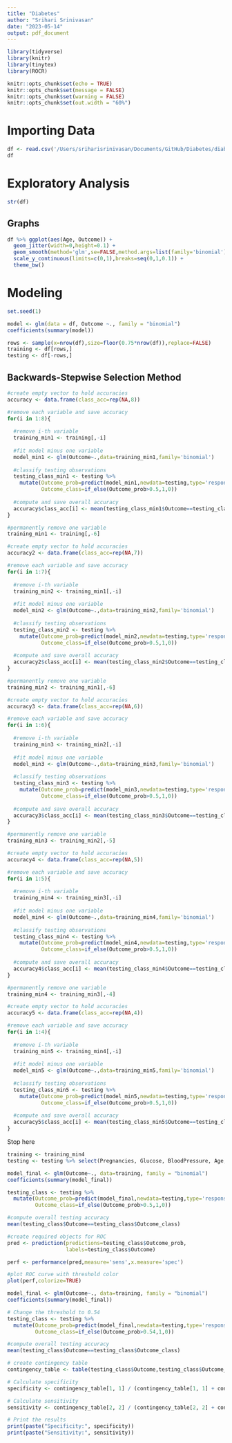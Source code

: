 ```yaml
---
title: "Diabetes"
author: "Srihari Srinivasan"
date: "2023-05-14"
output: pdf_document
---
```


```r
library(tidyverse)
library(knitr)
library(tinytex)
library(ROCR)

knitr::opts_chunk$set(echo = TRUE)
knitr::opts_chunk$set(message = FALSE)
knitr::opts_chunk$set(warning = FALSE)
knitr::opts_chunk$set(out.width = "60%")
```

# Importing Data

```r
df <- read.csv('/Users/sriharisrinivasan/Documents/GitHub/Diabetes/diabetes.csv')
df
```

# Exploratory Analysis

```r
str(df)
```
## Graphs

```r
df %>% ggplot(aes(Age, Outcome)) +
  geom_jitter(width=0,height=0.1) +
  geom_smooth(method='glm',se=FALSE,method.args=list(family='binomial')) +
  scale_y_continuous(limits=c(0,1),breaks=seq(0,1,0.1)) +
  theme_bw()
```
# Modeling

```r
set.seed(1)

model <- glm(data = df, Outcome ~., family = "binomial") 
coefficients(summary(model))

rows <- sample(x=nrow(df),size=floor(0.75*nrow(df)),replace=FALSE)
training <- df[rows,]
testing <- df[-rows,]
```
## Backwards-Stepwise Selection Method

```r
#create empty vector to hold accuracies
accuracy <- data.frame(class_acc=rep(NA,8))

#remove each variable and save accuracy
for(i in 1:8){
  
  #remove i-th variable
  training_min1 <- training[,-i]
  
  #fit model minus one variable
  model_min1 <- glm(Outcome~.,data=training_min1,family='binomial')
  
  #classify testing observations
  testing_class_min1 <- testing %>%
    mutate(Outcome_prob=predict(model_min1,newdata=testing,type='response'),
           Outcome_class=if_else(Outcome_prob>0.5,1,0))
  
  #compute and save overall accuracy
  accuracy$class_acc[i] <- mean(testing_class_min1$Outcome==testing_class_min1$Outcome_class)
}
```

```r
#permanently remove one variable
training_min1 <- training[,-6]

#create empty vector to hold accuracies
accuracy2 <- data.frame(class_acc=rep(NA,7))

#remove each variable and save accuracy
for(i in 1:7){
  
  #remove i-th variable
  training_min2 <- training_min1[,-i]
  
  #fit model minus one variable
  model_min2 <- glm(Outcome~.,data=training_min2,family='binomial')
  
  #classify testing observations
  testing_class_min2 <- testing %>%
    mutate(Outcome_prob=predict(model_min2,newdata=testing,type='response'),
           Outcome_class=if_else(Outcome_prob>0.5,1,0))
  
  #compute and save overall accuracy
  accuracy2$class_acc[i] <- mean(testing_class_min2$Outcome==testing_class_min2$Outcome_class)
}
```

```r
#permanently remove one variable
training_min2 <- training_min1[,-6]

#create empty vector to hold accuracies
accuracy3 <- data.frame(class_acc=rep(NA,6))

#remove each variable and save accuracy
for(i in 1:6){
  
  #remove i-th variable
  training_min3 <- training_min2[,-i]
  
  #fit model minus one variable
  model_min3 <- glm(Outcome~.,data=training_min3,family='binomial')
  
  #classify testing observations
  testing_class_min3 <- testing %>%
    mutate(Outcome_prob=predict(model_min3,newdata=testing,type='response'),
           Outcome_class=if_else(Outcome_prob>0.5,1,0))
  
  #compute and save overall accuracy
  accuracy3$class_acc[i] <- mean(testing_class_min3$Outcome==testing_class_min3$Outcome_class)
}
```

```r
#permanently remove one variable
training_min3 <- training_min2[,-5]

#create empty vector to hold accuracies
accuracy4 <- data.frame(class_acc=rep(NA,5))

#remove each variable and save accuracy
for(i in 1:5){
  
  #remove i-th variable
  training_min4 <- training_min3[,-i]
  
  #fit model minus one variable
  model_min4 <- glm(Outcome~.,data=training_min4,family='binomial')
  
  #classify testing observations
  testing_class_min4 <- testing %>%
    mutate(Outcome_prob=predict(model_min4,newdata=testing,type='response'),
           Outcome_class=if_else(Outcome_prob>0.5,1,0))
  
  #compute and save overall accuracy
  accuracy4$class_acc[i] <- mean(testing_class_min4$Outcome==testing_class_min4$Outcome_class)
}
```

```r
#permanently remove one variable
training_min4 <- training_min3[,-4]

#create empty vector to hold accuracies
accuracy5 <- data.frame(class_acc=rep(NA,4))

#remove each variable and save accuracy
for(i in 1:4){
  
  #remove i-th variable
  training_min5 <- training_min4[,-i]
  
  #fit model minus one variable
  model_min5 <- glm(Outcome~.,data=training_min5,family='binomial')
  
  #classify testing observations
  testing_class_min5 <- testing %>%
    mutate(Outcome_prob=predict(model_min5,newdata=testing,type='response'),
           Outcome_class=if_else(Outcome_prob>0.5,1,0))
  
  #compute and save overall accuracy
  accuracy5$class_acc[i] <- mean(testing_class_min5$Outcome==testing_class_min5$Outcome_class)
}
```

Stop here

```r
training <- training_min4
testing <- testing %>% select(Pregnancies, Glucose, BloodPressure, Age, Outcome)

model_final <- glm(Outcome~., data=training, family = "binomial")
coefficients(summary(model_final))

testing_class <- testing %>%
  mutate(Outcome_prob=predict(model_final,newdata=testing,type='response'),
         Outcome_class=if_else(Outcome_prob>0.5,1,0))

#compute overall testing accuracy
mean(testing_class$Outcome==testing_class$Outcome_class)
```
```r
#create required objects for ROC
pred <- prediction(predictions=testing_class$Outcome_prob,
                   labels=testing_class$Outcome)

perf <- performance(pred,measure='sens',x.measure='spec')

#plot ROC curve with threshold color
plot(perf,colorize=TRUE)
```

```r
model_final <- glm(Outcome~., data=training, family = "binomial")
coefficients(summary(model_final))

# Change the threshold to 0.54
testing_class <- testing %>%
  mutate(Outcome_prob=predict(model_final,newdata=testing,type='response'),
         Outcome_class=if_else(Outcome_prob>0.54,1,0))

#compute overall testing accuracy
mean(testing_class$Outcome==testing_class$Outcome_class)
```
```r
# create contingency table
contingency_table <- table(testing_class$Outcome,testing_class$Outcome_class)

# Calculate specificity
specificity <- contingency_table[1, 1] / (contingency_table[1, 1] + contingency_table[1, 2])

# Calculate sensitivity
sensitivity <- contingency_table[2, 2] / (contingency_table[2, 2] + contingency_table[2, 1])

# Print the results
print(paste("Specificity:", specificity))
print(paste("Sensitivity:", sensitivity))

```


